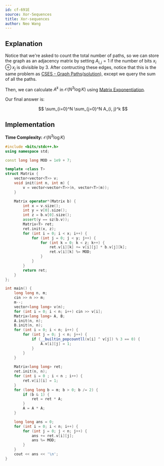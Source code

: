 ---
id: cf-691E
source: Xor-Sequences
title: Xor-sequences
author: Neo Wang
---

## Explanation

Notice that we're asked to count the total number of paths,
so we can store the graph as an adjacency matrix by setting $A_{i, j}=1$ if the number of bits $x_i \oplus x_j$ is divisible by $3$. After contructing these edges,
notice that this is the same problem as [CSES - Graph Paths](https://cses.fi/problemset/task/1723)([solution](https://usaco.guide/CPH.pdf#page=232)), except we query the sum of all the paths.

Then, we can calculate $A^k$ in $\mathcal{O}(N^3\log K)$ using [Matrix Exponentiation](/plat/matrix-expo).

Our final answer is:

$$
\sum_{i=0}^N \sum_{j=0}^N A_{i, j}^k
$$

## Implementation

**Time Complexity:** $\mathcal{O}(N^3\log K)$

<LanguageSection>

<CPPSection>

```cpp
#include <bits/stdc++.h>
using namespace std;

const long long MOD = 1e9 + 7;

template <class T>
struct Matrix {
	vector<vector<T>> v;
	void init(int n, int m) {
		v = vector<vector<T>>(n, vector<T>(m));
	}

	Matrix operator*(Matrix b) {
		int x = v.size();
		int y = v[0].size();
		int z = b.v[0].size();
		assert(y == sz(b.v));
		Matrix<T> ret;
		ret.init(x, z);
		for (int i = 0; i < x; i++) {
			for (int j = 0; j < y; j++) {
				for (int k = 0; k < z; k++) {
					ret.v[i][k] += v[i][j] * b.v[j][k];
					ret.v[i][k] %= MOD;
				}
			}
		}
		return ret;
	}
};

int main() {
	long long n, m;
	cin >> n >> m;
	m--;
	vector<long long> v(n);
	for (int i = 0; i < n; i++) cin >> v[i];
	Matrix<long long> A, B;
	A.init(n, n);
	B.init(n, n);
	for (int i = 0; i < n; i++) {
		for (int j = 0; j < n; j++) {
			if (__builtin_popcountll(v[i] ^ v[j]) % 3 == 0) {
				A.v[i][j] = 1;
			}
		}
	}
	
	Matrix<long long> ret;
	ret.init(n, n);
	for (int i = 0 ; i < n ; i++) {
		ret.v[i][i] = 1;
	}
	for (long long b = m; b > 0; b /= 2) {
		if (b & 1) {
			ret = ret * A;
		}
		A = A * A;
	}

	long long ans = 0;
	for (int i = 0; i < n; i++) {
		for (int j = 0; j < n; j++) {
			ans += ret.v[i][j];
			ans %= MOD;
		}
	}
	cout << ans << '\n';
}
```

</CPPSection>

</LanguageSection>
